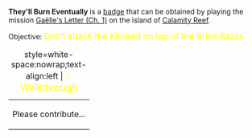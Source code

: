 '''They'll Burn Eventually''' is a [[Badges|badge]] that can be obtained by playing the mission [[Gaëlle's Letter (Ch. 1)]] on the island of [[Calamity Reef]].

Objective: <big style="color:yellow">Don't attack the Kindred on top of the Brine Razor.</big>

{| class="mw-collapsible mw-collapsed"
|+ style=white-space:nowrap;text-align:left | <big style="color:yellow">💡 Walkthrough</big>
|-
| Please contribute...
|}
